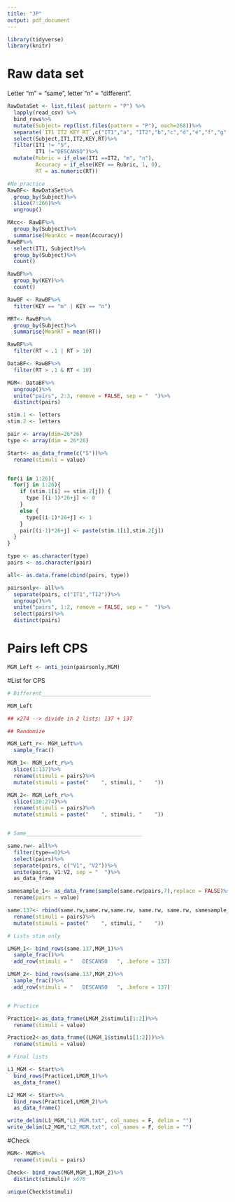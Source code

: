 ```yaml
---
title: "JP"
output: pdf_document
---
```


```r
library(tidyverse)
library(knitr)
```

# Raw data set
Letter "m" = "same", letter "n" = "different".

```r
RawDataSet <- list.files( pattern = "P") %>%
  lapply(read_csv) %>% 
  bind_rows%>%
  mutate(Subject= rep(list.files(pattern = "P"), each=268))%>%
  separate(`IT1 IT2 KEY RT`,c("IT1","a", "IT2","b","c","d","e","f","g","KEY", "RT"), sep = " ")%>%
  select(Subject,IT1,IT2,KEY,RT)%>%
  filter(IT1 != "S",
         IT1 !="DESCANSO")%>%
  mutate(Rubric = if_else(IT1 ==IT2, "m", "n"),
         Accuracy = if_else(KEY == Rubric, 1, 0),
         RT = as.numeric(RT))

#No practice
RawBF<- RawDataSet%>%
  group_by(Subject)%>%
  slice(7:266)%>%
  ungroup()

MAcc<- RawBF%>%
  group_by(Subject)%>%
  summarise(MeanAcc = mean(Accuracy))
RawBF%>% 
  select(IT1, Subject)%>%
  group_by(Subject)%>%
  count()

RawBF%>% 
  group_by(KEY)%>%
  count()

RawBF <- RawBF%>%
  filter(KEY == "m" | KEY == "n")

MRT<- RawBF%>%
  group_by(Subject)%>%
  summarise(MeanRT = mean(RT))

RawBF%>%
  filter(RT < .1 | RT > 10)

DataBF<- RawBF%>%
  filter(RT > .1 & RT < 10)

MGM<- DataBF%>%
  ungroup()%>%
  unite("pairs", 2:3, remove = FALSE, sep = "  ")%>%
  distinct(pairs)

```

```r

stim.1 <- letters
stim.2 <- letters

pair <- array(dim=26*26)
type <- array(dim = 26*26)

Start<- as_data_frame(c("S"))%>%
  rename(stimuli = value)


for(i in 1:26){
  for(j in 1:26){
    if (stim.1[i] == stim.2[j]) {
      type [(i-1)*26+j] <- 0
    }
    else {
      type[(i-1)*26+j] <- 1
    }
    pair[(i-1)*26+j] <- paste(stim.1[i],stim.2[j])
  }
}

type <- as.character(type)
pairs <- as.character(pair)

all<- as.data.frame(cbind(pairs, type))

pairsonly<- all%>%
  separate(pairs, c("IT1","TI2"))%>%
  ungroup()%>%
  unite("pairs", 1:2, remove = FALSE, sep = "  ")%>%
  select(pairs)%>%
  distinct(pairs)

```

# Pairs left CPS
```r
MGM_Left <- anti_join(pairsonly,MGM)
```

#List for CPS
```r

# Different___________________________________

MGM_Left 

## x274 --> divide in 2 lists: 137 + 137

## Randomize 

MGM_Left_r<- MGM_Left%>%
  sample_frac()

MGM_1<- MGM_Left_r%>%
  slice(1:137)%>%
  rename(stimuli = pairs)%>%
  mutate(stimuli = paste("    ", stimuli, "    "))

MGM_2<- MGM_Left_r%>%
  slice(138:274)%>%
  rename(stimuli = pairs)%>%
  mutate(stimuli = paste("    ", stimuli, "    "))


# Same_____________________________________

same.rw<- all%>%
  filter(type==0)%>%
  select(pairs)%>%
  separate(pairs, c("V1", "V2"))%>%
  unite(pairs, V1:V2, sep = "  ")%>%
  as_data_frame

samesample_1<- as_data_frame(sample(same.rw$pairs,7),replace = FALSE)%>%
  rename(pairs = value)

same.137<- rbind(same.rw,same.rw,same.rw, same.rw, same.rw, samesample_1)%>%
  rename(stimuli = pairs)%>%
  mutate(stimuli = paste("    ", stimuli, "    "))

# Lists stim only

LMGM_1<- bind_rows(same.137,MGM_1)%>%
  sample_frac()%>%
  add_row(stimuli = "   DESCANSO   ", .before = 137)

LMGM_2<- bind_rows(same.137,MGM_2)%>%
  sample_frac()%>%
  add_row(stimuli = "   DESCANSO   ", .before = 137)


# Practice

Practice1<-as_data_frame(LMGM_2$stimuli[1:2])%>%
  rename(stimuli = value)

Practice2<-as_data_frame((LMGM_1$stimuli[1:2]))%>%
  rename(stimuli = value)

# Final lists

L1_MGM <- Start%>%
  bind_rows(Practice1,LMGM_1)%>%
  as_data_frame()

L2_MGM <- Start%>%
  bind_rows(Practice1,LMGM_2)%>%
  as_data_frame()

write_delim(L1_MGM,"L1_MGM.txt", col_names = F, delim = "")
write_delim(L2_MGM,"L2_MGM.txt", col_names = F, delim = "")
```


#Check

```r
MGM<- MGM%>%
  rename(stimuli = pairs)

Check<- bind_rows(MGM,MGM_1,MGM_2)%>%
  distinct(stimuli)# x676

unique(Check$stimuli)
```


